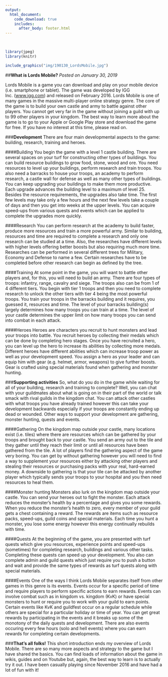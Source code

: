 ```yaml
---
output: 
  html_document:
    code_download: true
    includes:
      after_body: footer.html
---
```

<br>
```r
library(jpeg)
library(knitr)
```

```r
include_graphics("img/190130_LordsMobile.jpg")
```


##**What is Lords Mobile?**
*Posted on January 30, 2019*

Lords Mobile is a game you can download and play on your mobile device (i.e. smartphone or tablet).  The game was developed by IGG Inc. ([www.igg.com](www.igg.com)) and released on February 2016.  Lords Mobile is one of many games in the massive multi-player online strategy genre.  The core of the game is to build your own castle and army to battle against other players.  You cannot get very far in the game without joining a guild with up to 99 other players in your kingdom.  The best way to learn more about the game is to go to your Apple or Google Play store and download the game for free.  If you have no interest at this time, please read on.  

###**Development**
There are four main developmental aspects to the game: building, research, training and heroes.

####Building
You begin the game with a level 1 castle building.  There are several spaces on your turf for constructing other types of buildings.  You can build resource buildings to grow food, stone, wood and ore.  You need resources to level up your buildings, perform research and train troops.  You also need a barracks to house your troops, an academy to perform research, a castle wall for defense as well as many other types of buildings.  You can keep upgrading your buildings to make them more productive.  Each upgrade advances the building level to a maximum of level 25.  Besides the resource requirements, the upgrades also take time.  The first few levels may take only a few hours and the next few levels take a couple of days and then you get into weeks at the upper levels.  You can acquire speed-ups from various quests and events which can be applied to complete the upgrades more quickly.

####Research
You can perform research at the academy to build faster, produce more resources and train a more powerful army.  Similar to building, resources and time are required to complete a research and only one research can be studied at a time.  Also, the researches have different levels with higher levels offering better boosts but also requiring much more time.  Researches can be performed in several different trees for Military, Economy and Defense to name a few.  Certain researches have to be completed before other research can begin as defined by the tree.

####Training
At some point in the game, you will want to battle other players and, for this, you will need to build an army.  There are four types of troops: infantry, range, cavalry and siege.  The troops also can be from 1 of 4 different tiers.  You begin with tier 1 troops and then you need to complete research to unlock the other tiers with tier 4 being the most powerful troops.  You train your troops in the barracks building and it requires, you guessed it, resources and time.  The level of your barracks building(s) largely determines how many troops you can train at a time.  The level of your castle determines the upper limit on how many troops you can send into combat in each attack.

####Heroes
Heroes are characters you recruit to hunt monsters and lead your troops into battle.  You recruit heroes by collecting their medals which can be done by completing hero stages.  Once you have recruited a hero, you can level up the hero to increase its abilities by collecting more medals.  Different heroes have different abilities which can increase troop power as well as your development speed.  You assign a hero as your leader and can equip him with gear (e.g. helmet, armor, weapons) to give further boosts.  Gear is crafted using special materials found when gathering and monster hunting.

###**Supporting activities**
So, what do you do in the game while waiting for all of your building, research and training to complete?  Well, you can chat with your guildmates about what is going on in their part of the world or talk smack with rival guilds in the kingdom chat.  You can attack other castles with what troops you have already trained however this can take your development backwards especially if your troops are constantly ending up dead or wounded.  Other ways to support your development are gathering, monster hunting, quests and events.

####Gathering
On the kingdom map outside your castle, many locations exist (i.e. tiles) where there are resources which can be gathered by your troops and brought back to your castle.  You send an army out to the tile and they gather until they reach their limit or until all resources have been gathered from the tile.  A lot of players find the gathering aspect of the game very boring.  You can get by without gathering however you will need to find a way to supplement your resources either by attacking other players and stealing their resources or purchasing packs with your real, hard-earned money.  A downside to gathering is that your tile can be attacked by another player which typically sends your troops to your hospital and you then need resources to heal them.

####Monster hunting
Monsters also lurk on the kingdom map outside your castle.  You can send your heroes out to fight the monster.  Each attack reduces the monster's health by a percentage and gives you some rewards.  When you reduce the monster's health to zero, every member of your guild gets a chest containing a reward.  The rewards are items such as resource packs, speed-ups, guild coins and special materials.  Each time you hunt a monster, you lose some energy however this energy continually rebuilds with time.

####Quests
At the beginning of the game, you are presented with turf quests which give you resources, experience points and speed-ups (sometimes) for completing research, buildings and various other tasks.  Completing these quests can speed up your development.  You also can complete admin and guild quests which just require you to push a button and wait and provide the same types of rewards as turf quests along with special materials.

####Events
One of the ways I think Lords Mobile separates itself from other games in this genre is its events.  Events occur for a specific period of time and require players to perform specific actions to earn rewards.  Events can involve combat such as in kingdom vs. kingdom (KvK) or have special monsters to hunt or require you to work with your guild to earn points.  Certain events like KvK and guildfest occur on a regular schedule while others are special for a particular holiday or time of year.  You can get great rewards by participating in the events and it breaks up some of the monotony of the daily quests and development.  There are also events occuring every few hours (solo and hell events) where you can earn rewards for completing certain developments.

###**That's all folks!**
This short introduction ends my overview of Lords Mobile.  There are so many more aspects and strategy to the game but I have shared the basics.  You can find loads of information about the game in wikis, guides and on Youtube but, again, the best way to learn is to actually try it out.  I have been casually playing since November 2016 and have had a lot of fun with it!






